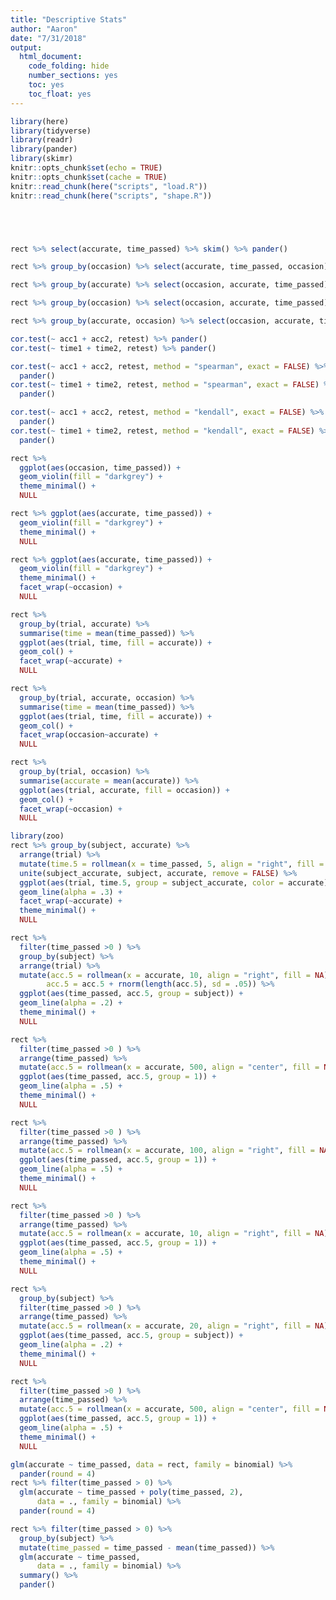 ```yaml
---
title: "Descriptive Stats"
author: "Aaron"
date: "7/31/2018"
output: 
  html_document:
    code_folding: hide
    number_sections: yes
    toc: yes
    toc_float: yes
---
```


```r
library(here)
library(tidyverse)
library(readr)
library(pander)
library(skimr)
knitr::opts_chunk$set(echo = TRUE)
knitr::opts_chunk$set(cache = TRUE)
knitr::read_chunk(here("scripts", "load.R"))
knitr::read_chunk(here("scripts", "shape.R"))
```

```r
```

```r
```

```r
```

```r
```

```r
rect %>% select(accurate, time_passed) %>% skim() %>% pander()
```

```r
rect %>% group_by(occasion) %>% select(accurate, time_passed, occasion) %>% skim() %>% pander(split.tables = Inf)
```

```r
rect %>% group_by(accurate) %>% select(occasion, accurate, time_passed) %>% skim() %>% pander()
```

```r
rect %>% group_by(occasion) %>% select(occasion, accurate, time_passed) %>% skim() %>% pander()
```

```r
rect %>% group_by(accurate, occasion) %>% select(occasion, accurate, time_passed) %>% skim() %>% pander()
```

```r
cor.test(~ acc1 + acc2, retest) %>% pander()
cor.test(~ time1 + time2, retest) %>% pander()
```

```r
cor.test(~ acc1 + acc2, retest, method = "spearman", exact = FALSE) %>%
  pander()
cor.test(~ time1 + time2, retest, method = "spearman", exact = FALSE) %>%
  pander()
```

```r
cor.test(~ acc1 + acc2, retest, method = "kendall", exact = FALSE) %>%
  pander()
cor.test(~ time1 + time2, retest, method = "kendall", exact = FALSE) %>%
  pander()
```

```r
rect %>%
  ggplot(aes(occasion, time_passed)) +
  geom_violin(fill = "darkgrey") +
  theme_minimal() +
  NULL
```

```r
rect %>% ggplot(aes(accurate, time_passed)) + 
  geom_violin(fill = "darkgrey") +
  theme_minimal() +
  NULL
```

```r
rect %>% ggplot(aes(accurate, time_passed)) + 
  geom_violin(fill = "darkgrey") +
  theme_minimal() +
  facet_wrap(~occasion) +
  NULL
```

```r
rect %>%
  group_by(trial, accurate) %>%
  summarise(time = mean(time_passed)) %>%
  ggplot(aes(trial, time, fill = accurate)) +
  geom_col() +
  facet_wrap(~accurate) +
  NULL
```

```r
rect %>%
  group_by(trial, accurate, occasion) %>%
  summarise(time = mean(time_passed)) %>%
  ggplot(aes(trial, time, fill = accurate)) +
  geom_col() +
  facet_wrap(occasion~accurate) +
  NULL
```

```r
rect %>%
  group_by(trial, occasion) %>%
  summarise(accurate = mean(accurate)) %>%
  ggplot(aes(trial, accurate, fill = occasion)) +
  geom_col() +
  facet_wrap(~occasion) +
  NULL
```

```r
library(zoo)
rect %>% group_by(subject, accurate) %>%
  arrange(trial) %>%
  mutate(time.5 = rollmean(x = time_passed, 5, align = "right", fill = NA)) %>% 
  unite(subject_accurate, subject, accurate, remove = FALSE) %>% 
  ggplot(aes(trial, time.5, group = subject_accurate, color = accurate)) +
  geom_line(alpha = .3) +
  facet_wrap(~accurate) +
  theme_minimal() +
  NULL
```

```r
rect %>%
  filter(time_passed >0 ) %>%
  group_by(subject) %>%
  arrange(trial) %>%
  mutate(acc.5 = rollmean(x = accurate, 10, align = "right", fill = NA),
        acc.5 = acc.5 + rnorm(length(acc.5), sd = .05)) %>% 
  ggplot(aes(time_passed, acc.5, group = subject)) +
  geom_line(alpha = .2) +
  theme_minimal() +
  NULL
```

```r
rect %>%
  filter(time_passed >0 ) %>%
  arrange(time_passed) %>%
  mutate(acc.5 = rollmean(x = accurate, 500, align = "center", fill = NA)) %>% 
  ggplot(aes(time_passed, acc.5, group = 1)) +
  geom_line(alpha = .5) +
  theme_minimal() +
  NULL
```

```r
rect %>%
  filter(time_passed >0 ) %>%
  arrange(time_passed) %>%
  mutate(acc.5 = rollmean(x = accurate, 100, align = "right", fill = NA)) %>% 
  ggplot(aes(time_passed, acc.5, group = 1)) +
  geom_line(alpha = .5) +
  theme_minimal() +
  NULL
```

```r
rect %>%
  filter(time_passed >0 ) %>%
  arrange(time_passed) %>%
  mutate(acc.5 = rollmean(x = accurate, 10, align = "right", fill = NA)) %>% 
  ggplot(aes(time_passed, acc.5, group = 1)) +
  geom_line(alpha = .5) +
  theme_minimal() +
  NULL
```

```r
rect %>%
  group_by(subject) %>% 
  filter(time_passed >0 ) %>%
  arrange(time_passed) %>%
  mutate(acc.5 = rollmean(x = accurate, 20, align = "right", fill = NA)) %>% 
  ggplot(aes(time_passed, acc.5, group = subject)) +
  geom_line(alpha = .2) +
  theme_minimal() +
  NULL
```

```r
rect %>%
  filter(time_passed >0 ) %>%
  arrange(time_passed) %>%
  mutate(acc.5 = rollmean(x = accurate, 500, align = "center", fill = NA)) %>% 
  ggplot(aes(time_passed, acc.5, group = 1)) +
  geom_line(alpha = .5) +
  theme_minimal() +
  NULL
```

```r
glm(accurate ~ time_passed, data = rect, family = binomial) %>%
  pander(round = 4)
rect %>% filter(time_passed > 0) %>%
  glm(accurate ~ time_passed + poly(time_passed, 2),
      data = ., family = binomial) %>%
  pander(round = 4)

rect %>% filter(time_passed > 0) %>%
  group_by(subject) %>% 
  mutate(time_passed = time_passed - mean(time_passed)) %>% 
  glm(accurate ~ time_passed,
      data = ., family = binomial) %>% 
  summary() %>% 
  pander()
```

